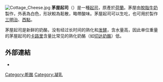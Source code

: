 {{Unreferenced|time=2015-12-27T07:38:08+00:00}}
{{noteTA
|G1=Food
}}
[[File:Cottage_Cheese.jpg|thumb]]
'''茅屋起司'''（{{Lang-en|cottage cheese}}）是一種[[起司|起司]]，原產於[[荷蘭|荷蘭]]。茅屋由[[脫脂牛奶|脫脂牛奶]]製作，外表為白色，形狀較為鬆散，略帶酸味。茅屋起司可以生吃，也可用於製作[[三明治|三明治]]、[[西點|西點]]。

茅屋起司是新鲜的奶酪，没有经过长时间的熟化和[[发酵|发酵]]，含水量高，因此单位重量的茅屋起司的[[卡路里|卡路里]]含量比常见的熟化奶酪（如[[車打芝士|切达奶酪]]）低。

== 外部連結 ==
* {{Commons category-inline|Cottage cheese}}

[[Category:乾酪|Category:乾酪]]
[[Category:凝乳|Category:凝乳]]